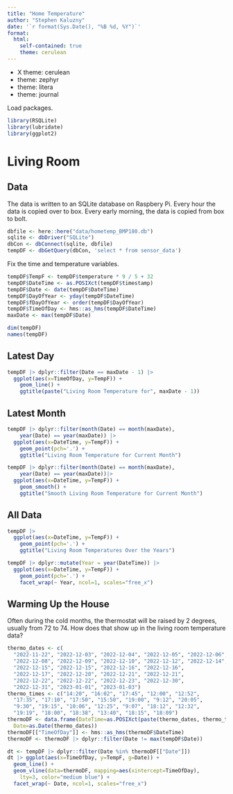 ```yaml
---
title: "Home Temperature"
author: "Stephen Kaluzny"
date: '`r format(Sys.Date(), "%B %d, %Y")`'
format:
  html:
    self-contained: true
    theme: cerulean
---
```


- X theme: cerulean
- theme: zephyr
- theme: litera
- theme: journal

Load packages.
```r
library(RSQLite)
library(lubridate)
library(ggplot2)
```

# Living Room

## Data
The data is written to an SQLite database on Raspbery Pi.
Every hour the data is copied over to box.
Every early morning, the data is copied from box to bolt.

```r
dbfile <- here::here("data/hometemp_BMP180.db")
sqlite <- dbDriver("SQLite")
dbCon <- dbConnect(sqlite, dbfile)
tempDF <- dbGetQuery(dbCon, 'select * from sensor_data')
```

Fix the time and temperature variables.
```r
tempDF$TempF <- tempDF$temperature * 9 / 5 + 32
tempDF$DateTime <- as.POSIXct(tempDF$timestamp)
tempDF$Date <- date(tempDF$DateTime)
tempDF$DayOfYear <- yday(tempDF$DateTime)
tempDF$fDayOfYear <- order(tempDF$DayOfYear)
tempDF$TimeOfDay <- hms::as_hms(tempDF$DateTime)
maxDate <- max(tempDF$Date)
```

```r
dim(tempDF)
names(tempDF)
```

## Latest Day

```r
tempDF |> dplyr::filter(Date == maxDate - 1) |>
  ggplot(aes(x=TimeOfDay, y=TempF)) +
    geom_line() +
    ggtitle(paste("Living Room Temperature for", maxDate - 1))
```

## Latest Month

```r
tempDF |> dplyr::filter(month(Date) == month(maxDate),
    year(Date) == year(maxDate)) |>
  ggplot(aes(x=DateTime, y=TempF)) +
    geom_point(pch='.') +
    ggtitle("Living Room Temperature for Current Month")
```

```r
tempDF |> dplyr::filter(month(Date) == month(maxDate),
    year(Date) == year(maxDate))|>
  ggplot(aes(x=DateTime, y=TempF)) +
    geom_smooth() +
    ggtitle("Smooth Living Room Temperature for Current Month")
```

## All Data

```r
tempDF |> 
  ggplot(aes(x=DateTime, y=TempF)) +
    geom_point(pch='.') +
    ggtitle("Living Room Temperatures Over the Years")
```

```r
tempDF |> dplyr::mutate(Year = year(DateTime)) |>
  ggplot(aes(x=DateTime, y=TempF)) +
    geom_point(pch='.') +
    facet_wrap(~ Year, ncol=1, scales="free_x")
```

## Warming Up the House
Often during the cold months,
the thermostat will be raised by 2 degrees,
usually from 72 to 74.
How does that show up in the living room temperature data?

```r
thermo_dates <- c(
  "2022-11-22", "2022-12-03", "2022-12-04", "2022-12-05", "2022-12-06",
  "2022-12-08", "2022-12-09", "2022-12-10", "2022-12-12", "2022-12-14",
  "2022-12-15", "2022-12-15", "2022-12-16", "2022-12-16",
  "2022-12-17", "2022-12-20", "2022-12-21", "2022-12-21",
  "2022-12-22", "2022-12-22", "2022-12-23", "2022-12-30",
  "2022-12-31", "2023-01-01", "2023-01-03")
thermo_times <- c("14:20", "16:02", "17:45", "12:00", "12:52",
  "17:35", "17:10", "17:50", "15:50", "19:00", "9:12", "20:05",
  "9:30", "19:15", "10:06", "12:25", "9:07", "18:12", "12:32",
  "19:19", "18:00", "18:38", "13:40", "18:15", "18:09")
thermoDF <- data.frame(DateTime=as.POSIXct(paste(thermo_dates, thermo_times)),
  Date=as.Date(thermo_dates))
thermoDF[["TimeOfDay"]] <- hms::as_hms(thermoDF$DateTime)
thermoDF <- thermoDF |> dplyr::filter(Date != max(tempDF$Date))
```

```r
dt <- tempDF |> dplyr::filter(Date %in% thermoDF[["Date"]])
dt |> ggplot(aes(x=TimeOfDay, y=TempF, g=Date)) +
  geom_line() +
  geom_vline(data=thermoDF, mapping=aes(xintercept=TimeOfDay),
    lty=3, color="medium blue") +
  facet_wrap(~ Date, ncol=1, scales="free_x")
```
